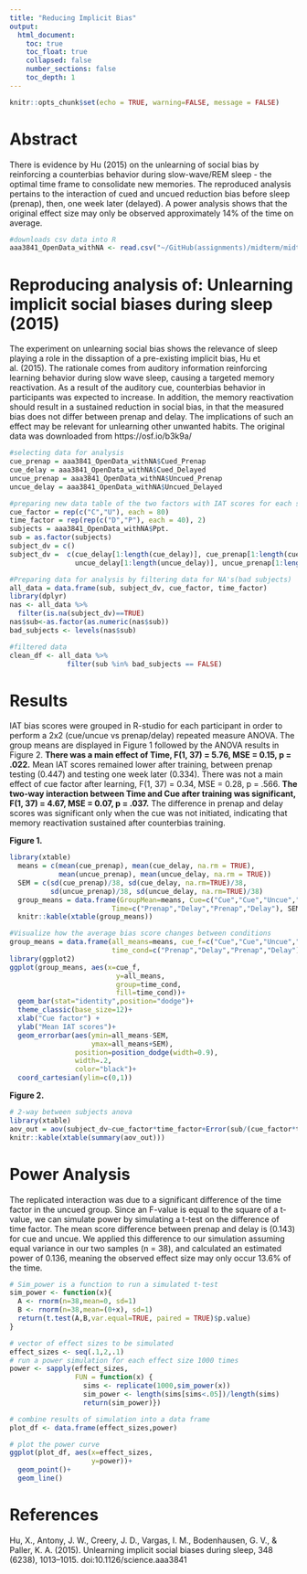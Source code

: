 ```yaml
---
title: "Reducing Implicit Bias"
output: 
  html_document:
    toc: true
    toc_float: true
    collapsed: false
    number_sections: false
    toc_depth: 1
---
```

```r
knitr::opts_chunk$set(echo = TRUE, warning=FALSE, message = FALSE)
```

# Abstract
  There is evidence by Hu (2015) on the unlearning of social bias by reinforcing a counterbias behavior during slow-wave/REM sleep - the optimal time frame to consolidate new memories. The reproduced analysis pertains to the interaction of cued and uncued reduction bias before sleep (prenap), then, one week later (delayed). A power analysis shows that the original effect size may only be observed approximately 14% of the time on average.
```r
#downloads csv data into R
aaa3841_OpenData_withNA <- read.csv("~/GitHub(assignments)/midterm/midterm/aaa3841_OpenData_withNA.csv")

```

# Reproducing analysis of: Unlearning implicit social biases during sleep (2015)

The experiment on unlearning social bias shows the relevance of sleep playing a role in
the dissaption of a pre-existing implicit bias, Hu et al. (2015). The rationale comes from
auditory information reinforcing learning behavior during slow wave sleep, causing a targeted
memory reactivation. As a result of the auditory cue, counterbias behavior in participants
was expected to increase. In addition, the memory reactivation should result in a sustained
reduction in social bias, in that the measured bias does not differ between prenap and delay.
The implications of such an effect may be relevant for unlearning other unwanted habits.
The original data was downloaded from https://osf.io/b3k9a/
```r
#selecting data for analysis
cue_prenap = aaa3841_OpenData_withNA$Cued_Prenap
cue_delay = aaa3841_OpenData_withNA$Cued_Delayed
uncue_prenap = aaa3841_OpenData_withNA$Uncued_Prenap
uncue_delay = aaa3841_OpenData_withNA$Uncued_Delayed
```

```r
#preparing new data table of the two factors with IAT scores for each subject
cue_factor = rep(c("C","U"), each = 80)
time_factor = rep(rep(c("D","P"), each = 40), 2)
subjects = aaa3841_OpenData_withNA$Ppt.
sub = as.factor(subjects)
subject_dv = c()
subject_dv =  c(cue_delay[1:length(cue_delay)], cue_prenap[1:length(cue_prenap)], 
                uncue_delay[1:length(uncue_delay)], uncue_prenap[1:length(uncue_prenap)])
```

```r
#Preparing data for analysis by filtering data for NA's(bad subjects)
all_data = data.frame(sub, subject_dv, cue_factor, time_factor)
library(dplyr)
nas <- all_data %>%
  filter(is.na(subject_dv)==TRUE)
nas$sub<-as.factor(as.numeric(nas$sub))
bad_subjects <- levels(nas$sub)

#filtered data
clean_df <- all_data %>%
              filter(sub %in% bad_subjects == FALSE)

```
# Results

IAT bias scores were grouped in R-studio for each participant in order to perform a
2x2 (cue/uncue vs prenap/delay) repeated measure ANOVA. The group means are displayed
in Figure 1 followed by the ANOVA results in Figure 2. **There was a main effect of Time,
F(1, 37) = 5.76, MSE = 0.15, p = .022.** Mean IAT scores remained lower after
training, between prenap testing (0.447) and testing one week later (0.334). There was not a
main effect of cue factor after learning, F(1, 37) = 0.34, MSE = 0.28, p = .566.
**The two-way interaction between Time and Cue after training was significant,
F(1, 37) = 4.67, MSE = 0.07, p = .037.** The difference in prenap and delay scores
was significant only when the cue was not initiated, indicating that memory reactivation
sustained after counterbias training.

**Figure 1.**
```r
library(xtable)
  means = c(mean(cue_prenap), mean(cue_delay, na.rm = TRUE), 
            mean(uncue_prenap), mean(uncue_delay, na.rm = TRUE))
  SEM = c(sd(cue_prenap)/38, sd(cue_delay, na.rm=TRUE)/38, 
          sd(uncue_prenap)/38, sd(uncue_delay, na.rm=TRUE)/38)
  group_means = data.frame(GroupMean=means, Cue=c("Cue","Cue","Uncue","Uncue"), 
                         Time=c("Prenap","Delay","Prenap","Delay"), SEM)
  knitr::kable(xtable(group_means))
```

```r
#Visualize how the average bias score changes between conditions 
group_means = data.frame(all_means=means, cue_f=c("Cue","Cue","Uncue","Uncue"), 
                         time_cond=c("Prenap","Delay","Prenap","Delay"), SEM)
library(ggplot2)
ggplot(group_means, aes(x=cue_f,
                          y=all_means, 
                          group=time_cond,
                          fill=time_cond))+
  geom_bar(stat="identity",position="dodge")+
  theme_classic(base_size=12)+
  xlab("Cue factor") +
  ylab("Mean IAT scores")+
  geom_errorbar(aes(ymin=all_means-SEM,
                    ymax=all_means+SEM),
                position=position_dodge(width=0.9),
                width=.2,
                color="black")+
  coord_cartesian(ylim=c(0,1))
```

**Figure 2.**
```r
# 2-way between subjects anova
library(xtable)
aov_out = aov(subject_dv~cue_factor*time_factor+Error(sub/(cue_factor*time_factor)), clean_df)
knitr::kable(xtable(summary(aov_out)))
```
# Power Analysis

The replicated interaction was due to a significant difference of the time factor in the
uncued group. Since an F-value is equal to the square of a t-value, we can simulate power by
simulating a t-test on the difference of time factor. The mean score difference between
prenap and delay is (0.143) for cue and uncue. We applied this difference to our simulation
assuming equal variance in our two samples (n = 38), and calculated an estimated power of
0.136, meaning the observed effect size may only occur 13.6% of the time.
```r
# Sim_power is a function to run a simulated t-test
sim_power <- function(x){
  A <- rnorm(n=38,mean=0, sd=1)
  B <- rnorm(n=38,mean=(0+x), sd=1)
  return(t.test(A,B,var.equal=TRUE, paired = TRUE)$p.value)
}

# vector of effect sizes to be simulated
effect_sizes <- seq(.1,2,.1)
# run a power simulation for each effect size 1000 times
power <- sapply(effect_sizes, 
                FUN = function(x) {
                  sims <- replicate(1000,sim_power(x))
                  sim_power <- length(sims[sims<.05])/length(sims)
                  return(sim_power)})

```

```r
# combine results of simulation into a data frame
plot_df <- data.frame(effect_sizes,power)
```

```r
# plot the power curve
ggplot(plot_df, aes(x=effect_sizes,
                    y=power))+
  geom_point()+
  geom_line()
```

# References

Hu, X., Antony, J. W., Creery, J. D., Vargas, I. M., Bodenhausen, G. V., & Paller, K. A.
(2015). Unlearning implicit social biases during sleep, 348 (6238), 1013–1015.
doi:10.1126/science.aaa3841
